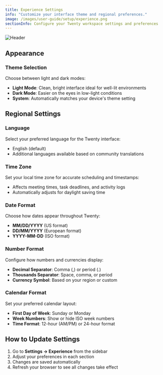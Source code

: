 ```yaml
---
title: Experience Settings
info: "Customize your interface theme and regional preferences."
image: /images/user-guide/setup/experience.png
sectionInfo: Configure your Twenty workspace settings and preferences
---
```

<Frame>
  <img src="/images/user-guide/setup/experience.png" alt="Header" />
</Frame>

## Appearance

### Theme Selection
Choose between light and dark modes:
- **Light Mode**: Clean, bright interface ideal for well-lit environments
- **Dark Mode**: Easier on the eyes in low-light conditions
- **System**: Automatically matches your device's theme setting

## Regional Settings

### Language
Select your preferred language for the Twenty interface:
- English (default)
- Additional languages available based on community translations

### Time Zone
Set your local time zone for accurate scheduling and timestamps:
- Affects meeting times, task deadlines, and activity logs
- Automatically adjusts for daylight saving time

### Date Format
Choose how dates appear throughout Twenty:
- **MM/DD/YYYY** (US format)
- **DD/MM/YYYY** (European format)
- **YYYY-MM-DD** (ISO format)

### Number Format
Configure how numbers and currencies display:
- **Decimal Separator**: Comma (,) or period (.)
- **Thousands Separator**: Space, comma, or period
- **Currency Symbol**: Based on your region or custom

### Calendar Format
Set your preferred calendar layout:
- **First Day of Week**: Sunday or Monday
- **Week Numbers**: Show or hide ISO week numbers
- **Time Format**: 12-hour (AM/PM) or 24-hour format

## How to Update Settings

1. Go to **Settings → Experience** from the sidebar
2. Adjust your preferences in each section
3. Changes are saved automatically
4. Refresh your browser to see all changes take effect


